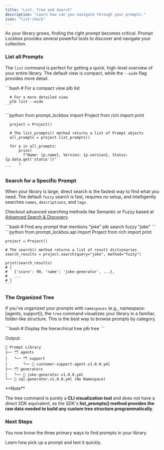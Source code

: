```yaml
---
title: "List, Tree and Search"
description: "Learn how can you navigate through your prompts."
icon: "list-check" 
---
```


As your library grows, finding the right prompt becomes critical. Prompt Lockbox provides several powerful tools to discover and navigate your collection.

### List all Prompts

The `list` command is perfect for getting a quick, high-level overview of your entire library. The default view is compact, while the `--wide` flag provides more detail.

<Tabs>
  <Tab title="CLI">
    ```bash
      # For a compact view
      plb list
      
      # For a more detailed view
      plb list --wide
    ```
  </Tab>
  <Tab title="Python">
    ```python
      from prompt_lockbox import Project
      from rich import print
      
      project = Project()
      
      # The list_prompts() method returns a list of Prompt objects
      all_prompts = project.list_prompts()
      
      for p in all_prompts:
          print(
            f"Name: {p.name}, Version: {p.version}, Status: {p.data.get('status')}"
          )
    ```
  </Tab>
</Tabs>

### Search for a Specific Prompt

When your library is large, direct search is the fastest way to find what you need. The default `fuzzy` search is fast, requires no setup, and intelligently searches `names`, `descriptions`, and `tags`.

Checkout advanced searching methods like Semantic or Fuzzy based at [Advanced Search & Discovery](usecase/third).

<Tabs>
  <Tab title="CLI">
    ```bash
    # Find any prompt that mentions "joke"
    plb search fuzzy "joke"
    ```
  </Tab>
  <Tab title="Python">
    ```python
    from prompt_lockbox.api import Project
    from rich import print
    
    project = Project()
    
    # The search() method returns a list of result dictionaries
    search_results = project.search(query="joke", method="fuzzy")
    
    print(search_results)
    # [
    #   {'score': 90, 'name': 'joke-generator', ...},
    #   ...
    # ]
    ```
  </Tab>
</Tabs>

### The Organized Tree

If you've organized your prompts with `namespaces` (e.g., namespace: [agents, support]), the `tree` command visualizes your library in a familiar, folder-like structure. This is the best way to browse prompts by category.

<Tabs>
  <Tab title="CLI">
    ```bash
    # Display the hierarchical tree
    plb tree
    ```
  </Tab>
</Tabs>

Output:

```shell
🥡 Prompt Library
├── 🗂️ agents 
│   └── 🗂️ support
│       └── 📄 customer-support-agent.v1.0.0.yml
├── 🗂️ generators
│   └── 📄 joke-generator.v1.0.0.yml
└── 📄 sql-generator.v1.0.0.yml (No Namespace)
```

<Note>
  **Note** 

  The tree command is purely a **CLI visualization tool** and does not have a direct SDK equivalent, as the SDK's **list_prompts() method provides the raw data needed to build any custom tree structure programmatically**.
</Note>

### Next Steps

You now know the three primary ways to find prompts in your library.

<CardGroup>
  <Card title="Fetch and Run" icon="briefcase" href="/guide/third">
    Learn how pick up a prompt and test it quickly.
  </Card>
</CardGroup>

